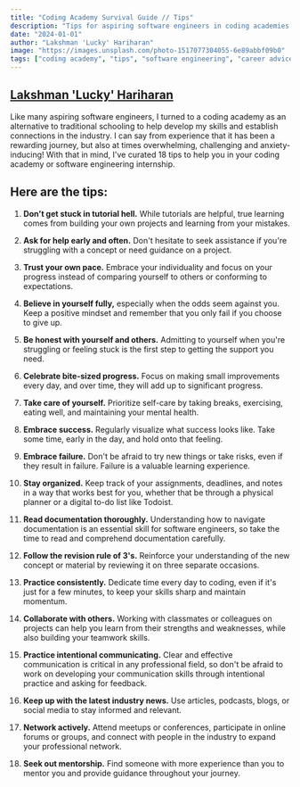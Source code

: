 ```yaml
---
title: "Coding Academy Survival Guide // Tips"
description: "Tips for aspiring software engineers in coding academies and software engineering internships"
date: "2024-01-01"
author: "Lakshman 'Lucky' Hariharan"
image: "https://images.unsplash.com/photo-1517077304055-6e89abbf09b0"
tags: ["coding academy", "tips", "software engineering", "career advice", "internship"]
---
```


## [Lakshman 'Lucky' Hariharan](https://www.linkedin.com/in/lakshman-hariharan/)

Like many aspiring software engineers, I turned to a coding academy as an alternative to traditional schooling to help develop my skills and establish connections in the industry. I can say from experience that it has been a rewarding journey, but also at times overwhelming, challenging and anxiety-inducing! With that in mind, I've curated 18 tips to help you in your coding academy or software engineering internship.

## Here are the tips:

1. **Don't get stuck in tutorial hell.** While tutorials are helpful, true learning comes from building your own projects and learning from your mistakes.

2. **Ask for help early and often.** Don't hesitate to seek assistance if you're struggling with a concept or need guidance on a project.

3. **Trust your own pace.** Embrace your individuality and focus on your progress instead of comparing yourself to others or conforming to expectations.

4. **Believe in yourself fully,** especially when the odds seem against you. Keep a positive mindset and remember that you only fail if you choose to give up.

5. **Be honest with yourself and others.** Admitting to yourself when you're struggling or feeling stuck is the first step to getting the support you need.

6. **Celebrate bite-sized progress.** Focus on making small improvements every day, and over time, they will add up to significant progress.

7. **Take care of yourself.** Prioritize self-care by taking breaks, exercising, eating well, and maintaining your mental health.

8. **Embrace success.** Regularly visualize what success looks like. Take some time, early in the day, and hold onto that feeling.

9. **Embrace failure.** Don't be afraid to try new things or take risks, even if they result in failure. Failure is a valuable learning experience.

10. **Stay organized.** Keep track of your assignments, deadlines, and notes in a way that works best for you, whether that be through a physical planner or a digital to-do list like Todoist.

11. **Read documentation thoroughly.** Understanding how to navigate documentation is an essential skill for software engineers, so take the time to read and comprehend documentation carefully.

12. **Follow the revision rule of 3's.** Reinforce your understanding of the new concept or material by reviewing it on three separate occasions.

13. **Practice consistently.** Dedicate time every day to coding, even if it's just for a few minutes, to keep your skills sharp and maintain momentum.

14. **Collaborate with others.** Working with classmates or colleagues on projects can help you learn from their strengths and weaknesses, while also building your teamwork skills.

15. **Practice intentional communicating.** Clear and effective communication is critical in any professional field, so don't be afraid to work on developing your communication skills through intentional practice and asking for feedback.

16. **Keep up with the latest industry news.** Use articles, podcasts, blogs, or social media to stay informed and relevant.

17. **Network actively.** Attend meetups or conferences, participate in online forums or groups, and connect with people in the industry to expand your professional network.

18. **Seek out mentorship.** Find someone with more experience than you to mentor you and provide guidance throughout your journey.

